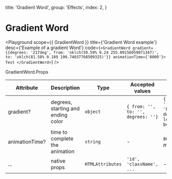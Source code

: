 
  title: 'Gradient Word',
  group: 'Effects',
  index: 2,
}

# Gradient Word

<Playground
  scope={{ GradientWord }}
  title={'Gradient Word example'}
  desc={'Example of a gradient Word'}
  code={`
  <GradientWord gradient={{degrees: '217deg', from: 'oklch(59.59% 0.24 255.09156059071347)', to: 'oklch(81.58% 0.189 190.74037768509325)'}} animationTime={'8000'}>
    Test
  </GradientWord>
  `}
/>

<Attributes edit="/pages/components/gradient-word.mdx">
<Attributes.Title>GradientWord.Props</Attributes.Title>

| Attribute      | Description                        | Type             | Accepted values                    | Default                                                 |
| -------------- | ---------------------------------- | ---------------- | ---------------------------------- | ------------------------------------------------------- |
| gradient?      | degrees, starting and ending color | `object`         | `{ from: '', to: '', degrees: ''}` | `{ from: 'red', to: 'blue', degrees: 'to left bottom'}` |
| animationTime? | time to complete the animation     | `string`         | -                                  | `8000` (in milliseconds)                                |
| ...            | native props                       | `HTMLAttributes` | `'id', 'className', ...`           | -                                                       |

</Attributes>
